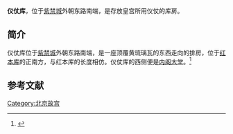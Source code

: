 '''仪仗库'''，位于[[紫禁城|紫禁城]]外朝东路南端，是存放皇宫所用仪仗的库房。

==简介==
仪仗库位于[[紫禁城|紫禁城]]外朝东路南端，是一座顶覆黄琉璃瓦的东西走向的排房，位于[[红本库|红本库]]的正南方，与红本库的长度相仿。仪仗库的西侧便是[[内阁大堂|内阁大堂]]。<ref>{{Cite web |url=http://www.newander.com/guji/beijing/gugong/02.htm |title=文华殿，新漫步者，于2013-10-15查阅 |accessdate=2013-10-15 |archive-date=2013-10-15 |archive-url=https://web.archive.org/web/20131015140137/http://www.newander.com/guji/beijing/gugong/02.htm |dead-url=no }}</ref>

==参考文献==
{{reflist}}

{{Geographic Location
|西北 = [[内阁大堂|内阁大堂]]
|北 = [[红本库|红本库]]
|東北 =[[实录库|实录库]]、内金水河、[[銮驾库_(北京故宫)|銮驾库]]
|西 = [[内阁大堂|内阁大堂]]
|中央 = '''仪仗库'''
|東 = [[内金水河|内金水河]]、[[銮驾库_(北京故宫)|銮驾库]]
|西南 =紫禁城南城墙
|南 =紫禁城南城墙
|東南 =紫禁城南城墙
}}

[[Category:北京故宫|Category:北京故宫]]